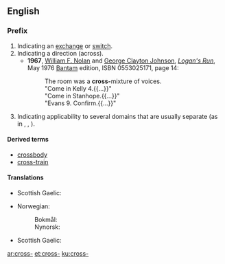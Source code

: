 {{also|cross}}
==English==

===Prefix===
{{en-prefix}}

# Indicating an [[exchange]] or [[switch]].
# Indicating a direction (across).
#* '''1967''', [[w:William F. Nolan|William F. Nolan]] and [[w:George Clayton Johnson|George Clayton Johnson]], [[w:Logan's Run|''Logan's Run'']], May 1976 [[w:Bantam Books|Bantam]] edition, ISBN 0553025171, page 14:
#*: The room was a '''cross-'''mixture of voices.
#*: "Come in Kelly 4.{{...}}"
#*: "Come in Stanhope.{{...}}"
#*: "Evans 9. Confirm.{{...}}"
# Indicating applicability to several domains that are usually separate (as in {{term|crossclass}}, {{term|crosslinguistic}}, {{term|cross-platform}}).

====Derived terms====
* [[crossbody]]
* [[cross-train]]

====Translations====
{{trans-top|indicating an exchange or switch}}
* Scottish Gaelic: {{t|gd|tair-}}
{{trans-mid}}
{{trans-bottom}}

{{trans-top|indicating a direction (across)}}
* Norwegian:
*: Bokmål: {{t|nb|tverr-}}
*: Nynorsk: {{t|nn|tverr-}}
{{trans-mid}}
* Scottish Gaelic: {{t|gd|tair-}}
{{trans-bottom}}

[[ar:cross-]]
[[et:cross-]]
[[ku:cross-]]